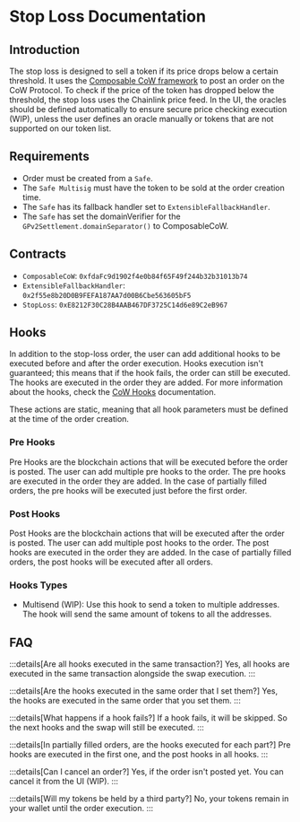 # Stop Loss Documentation

## Introduction 

The stop loss is designed to sell a token if its price drops below a certain threshold. It uses the [Composable CoW framework](https://docs.cow.fi/cow-protocol/reference/contracts/periphery/composable-cow) to post an order on the CoW Protocol. To check if the price of the token has dropped below the threshold, the stop loss uses the Chainlink price feed. In the UI, the oracles should be defined automatically to ensure secure price checking execution (WIP), unless the user defines an oracle manually or tokens that are not supported on our token list.

## Requirements
- Order must be created from a `Safe`.
- The `Safe Multisig` must have the token to be sold at the order creation time.
- The `Safe` has its fallback handler set to `ExtensibleFallbackHandler`.
- The `Safe` has set the domainVerifier for the `GPv2Settlement.domainSeparator()` to ComposableCoW.

## Contracts

- `ComposableCoW`: `0xfdaFc9d1902f4e0b84f65F49f244b32b31013b74`
- `ExtensibleFallbackHandler`: `0x2f55e8b20D0B9FEFA187AA7d00B6Cbe563605bF5`
- `StopLoss`: `0xE8212F30C28B4AAB467DF3725C14d6e89C2eB967`

## Hooks

In addition to the stop-loss order, the user can add additional hooks to be executed before and after the order execution. Hooks execution isn't guaranteed; this means that if the hook fails, the order can still be executed. The hooks are executed in the order they are added. For more information about the hooks, check the [CoW Hooks](https://docs.cow.fi/cow-protocol/reference/contracts/periphery/hooks-trampoline) documentation.

These actions are static, meaning that all hook parameters must be defined at the time of the order creation.

### Pre Hooks

Pre Hooks are the blockchain actions that will be executed before the order is posted. The user can add multiple pre hooks to the order. The pre hooks are executed in the order they are added. In the case of partially filled orders, the pre hooks will be executed just before the first order.

### Post Hooks

Post Hooks are the blockchain actions that will be executed after the order is posted. The user can add multiple post hooks to the order. The post hooks are executed in the order they are added. In the case of partially filled orders, the post hooks will be executed after all orders.

### Hooks Types

- Multisend (WIP): Use this hook to send a token to multiple addresses. The hook will send the same amount of tokens to all the addresses.

## FAQ

:::details[Are all hooks executed in the same transaction?]
Yes, all hooks are executed in the same transaction alongside the swap execution.
:::

:::details[Are the hooks executed in the same order that I set them?]
Yes, the hooks are executed in the same order that you set them.
:::

:::details[What happens if a hook fails?]
If a hook fails, it will be skipped. So the next hooks and the swap will still be executed.
:::

:::details[In partially filled orders, are the hooks executed for each part?]
Pre hooks are executed in the first one, and the post hooks in all hooks.
:::

:::details[Can I cancel an order?]
Yes, if the order isn't posted yet. You can cancel it from the UI (WIP).
:::

:::details[Will my tokens be held by a third party?]
No, your tokens remain in your wallet until the order execution.
:::
